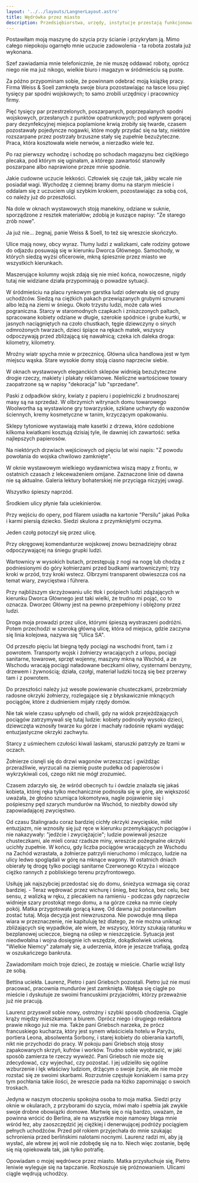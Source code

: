 ```yaml
---
layout: '../../layouts/LangnerLayout.astro'
title: Wędrówka przez miasto
description: Przedsiębiorstwa, urzędy, instytucje przestają funkcjonować. Część sklepów jest już zamknięta. Mróz i pustka na ulicach Wrocławia. Nie ma już normalnego ruchu na ulicach, grupy uchodźców. Tłumy zmierzają na zatłoczony Dworzec Główny. Trudne decyzje i szykowanie się do nowej sytuacji.
---
```


Postawiłam moją maszynę do szycia przy ścianie i przykryłam ją. Mimo całego niepokoju ogarnęło mnie uczucie zadowolenia - ta robota została już wykonana.

Szef zawiadamia mnie telefonicznie, że nie muszę oddawać roboty, oprócz niego nie ma już nikogo, wielkie biuro i magazyn w śródmieściu są puste.

Za późno przypominam sobie, że powinnam odebrać moją książkę pracy. Firma Weiss & Soell zamknęła swoje biura pozostawiając na łasce losu pięć tysięcy par spodni wojskowych; to samo zrobili urzędnicy i pracownicy firmy.

Pięć tysięcy par przestrzelonych, poszarpanych, poprzepalanych spodni wojskowych, przesłanych z punktów opatrunkowych; pod wpływem gorącej pary dezynfekcyjnej miejsca poplamione krwią zrobiły się twarde, czasem pozostawały pojedyncze nogawki, które mogły przydać się na łaty, niektóre rozszarpane przez postrzały brzuszne stały się zupełnie bezużyteczne. Praca, która kosztowała wiele nerwów, a nierzadko wiele łez.

Po raz pierwszy wchodzę i schodzę po schodach magazynu bez ciężkiego plecaka, pod którym się uginałam, a którego zawartość stanowiły poszarpane albo naprawione przeze mnie spodnie.

Jakie cudowne uczucie lekkości. Człowiek się czuje tak, jakby wcale nie posiadał wagi. Wychodzę z ciemnej bramy domu na starym mieście i oddalam się z uczuciem ulgi szybkim krokiem, pozostawiając za sobą coś, co należy już do przeszłości.

Na dole w oknach wystawowych stoją manekiny, odziane w suknie, sporządzone z resztek materiałów; zdobią je kuszące napisy:  "Ze starego zrób nowe".

Ja już nie... żegnaj, panie Weiss & Soell, to też się wreszcie skończyło.

Ulice mają nowy, obcy wyraz. Tłumy ludzi z walizkami, całe rodziny gotowe do odjazdu posuwają się w kierunku Dworca Głównego. Samochody, w których siedzą wyżsi oficerowie, mkną śpiesznie przez miasto we wszystkich kierunkach.

Maszerujące kolumny wojsk zdają się nie mieć końca, nowoczesne, nigdy tutaj nie widziane działa przypominają o powadze sytuacji.

W śródmieściu na placu rynkowym garstka ludzi oderwała się od grupy uchodźców. Siedzą na ciężkich pakach przewiązanych grubymi sznurami albo leżą na ziemi w śniegu. Około trzystu ludzi, może cała wieś pograniczna. Starcy w staromodnych czapkach i zniszczonych paltach, spracowane kobiety odziane w długie, szerokie spódnice i grube kurtki, w jasnych naciągniętych na czoło chustkach, tęgie dziewczyny o sinych odmrożonych twarzach, dzieci śpiące na rękach matek, wszyscy odpoczywają przed zbliżającą się nawałnicą; czeka ich daleka droga: kilometry, kilometry.

Mroźny wiatr spycha mnie w przecznicę. Główna ulica handlowa jest w tym miejscu wąska. Stare wysokie domy stoją ciasno naprzeciw siebie.

W oknach wystawowych eleganckich sklepów widnieją bezużyteczne drogie rzeczy, makiety i plakaty reklamowe. Nieliczne wartościowe towary zaopatrzone są w napisy "dekoracja" lub "sprzedane".

Paski z odpadków skóry, kwiaty z papieru i popielniczki z brudnoszarej masy są na sprzedaż. W olbrzymich witrynach domu towarowego Woolwortha są wystawione gry towarzyskie, szklane uchwyty do wazonów ściennych, kremy kosmetyczne w tanim, krzyczącym opakowaniu.

Sklepy tytoniowe wystawiają małe kasetki z drzewa, które ozdobione kilkoma kwiatkami kosztują dzisiaj tyle, ile dawniej ich zawartość: setka najlepszych papierosów.

Na niektórych drzwiach wejściowych od pięciu lat wisi napis: "Z powodu powołania do wojska chwilowo zamknięte".

W oknie wystawowym wielkiego wydawnictwa wiszą mapy z frontu, w ostatnich czasach z lekceważeniem omijane. Zaznaczone linie od dawna nie są aktualne. Galeria lektury bohaterskiej nie przyciąga niczyjej uwagi.

Wszystko śpieszy naprzód.

Środkiem ulicy płynie fala uciekinierów.

Przy wejściu do opery, pod filarem usiadła na kartonie "Persilu" jakaś Polka i karmi piersią dziecko. Siedzi skulona z przymkniętymi oczyma.

Jeden czołg potoczył się przez ulicę.

Przy okręgowej komendanturze wojskowej znowu beznadziejny obraz odpoczywającej na śniegu grupki ludzi.

Wartownicy w wysokich butach, przestępują z nogi na nogę lub chodzą z podniesionymi do góry kołnierzami przed budkami wartowniczymi; trzy kroki w przód, trzy kroki wstecz. Olbrzymi transparent obwieszcza coś na temat wiary, zwycięstwa i führera.

Przy najbliższym skrzyżowaniu ulic tłok i pośpiech ludzi zdążających w kierunku Dworca Głównego jest taki wielki, że trudno mi pojąć, co to oznacza. Dworzec Główny jest na pewno przepełniony i oblężony przez ludzi.

Droga moja prowadzi przez ulice, którymi śpieszą wystraszeni podróżni. Potem przechodzi w szeroką główną ulicę, która od miejsca, gdzie zaczyna się linia kolejowa, nazywa się "Ulica SA".

Od przeszło pięciu lat biegną tędy pociągi na wschodni front, tam i z powrotem. Transporty wojsk i żołnierzy wracających z urlopu, pociągi sanitarne, towarowe, sprzęt wojenny, maszyny mkną na Wschód, a ze Wschodu wracają pociągi naładowane beczkami oliwy, cysternami benzyny, drzewem i żywnością; działa, czołgi, materiał ludzki toczą się bez przerwy tam i z powrotem.

Do przeszłości należy już wesołe powiewanie chusteczkami, przebrzmiały radosne okrzyki żołnierzy, rozlegające się z błyskawicznie mknących pociągów, które z dudnieniem mijały rzędy domów.

Nie tak wiele czasu upłynęło od chwili, gdy na widok przejeżdżających pociągów zatrzymywali się tutaj ludzie: kobiety podnosiły wysoko dzieci, dziewczęta wznosiły twarze ku górze i machały radośnie rękami wydając entuzjastyczne okrzyki zachwytu.

Starcy z uśmiechem czułości kiwali laskami, staruszki patrzyły ze łzami w oczach.

Żołnierze cisnęli się do drzwi wagonów wrzeszcząc i gwiżdżąc przeraźliwie, wyrzucali na ziemię puste pudełka od papierosów i wykrzykiwali coś, czego nikt nie mógł zrozumieć.

Czasem zdarzyło się, że wśród obecnych tu i ówdzie znalazła się jakaś kobieta, której ręka tylko mechanicznie podnosiła się w górę, ale większość uważała, że głośno szumiąca lokomotywa, nagle pojawienie się i pośpieszny pęd szarych mundurów na Wschód, to niezbity dowód siły zapowiadającej zwycięstwo.

Od czasu Stalingradu coraz bardziej cichły okrzyki zwycięskie, milkł entuzjazm, nie wznosiły się już ręce w kierunku przemykających pociągów i nie nakazywały: "jedźcie i zwyciężajcie"; ludzie powiewali jeszcze chusteczkami, ale mieli coraz rzadsze miny, wreszcie pożegnalne okrzyki ucichły zupełnie. W końcu, gdy liczba pociągów wracających ze Wschodu na Zachód wzrastała, a żołnierze patrzyli nieruchomo i milcząco, ludzie na ulicy ledwo spoglądali w górę na mknące wagony. W ostatnich dniach obierały tę drogę tylko pociągi sanitarne Czerwonego Krzyża i wiozące ciężko rannych z pobliskiego terenu przyfrontowego.

Usiłuję jak najszybciej przedostać się do domu, śnieżyca wzmaga się coraz bardziej. - Teraz wędrować przez wichurę i śnieg, bez końca, bez celu, bez sensu, z walizką w ręku, z plecakiem na ramieniu - podczas gdy naprzeciw widnieje szary prostokąt mego domu, a na górze czeka na mnie ciepły pokój. Matka przygotowała gorącą kawę. Od dawna już postanowiłam zostać tutaj. Moja decyzja jest niewzruszona. Nie powoduje mną ślepa wiara w przeznaczenie, nie kapituluję też dlatego, że nie można uniknąć zbliżających się wypadków, ale wiem, że wszyscy, którzy szukają ratunku w bezplanowej ucieczce, biegną na oślep w nieszczęście. Sytuacja jest nieodwołalna i wojna dosięgnie ich wszędzie, dokądkolwiek uciekną. "Wielkie Niemcy" załamały się, a uderzenia, które je jeszcze trafiają, godzą w oszukańczego bankruta.

Zawiadomiłam moich troje dzieci, że zostaję w mieście. Charlie wziął listy ze sobą.

Bettina uciekła. Laurenz, Pietro i pani Griebsch pozostali. Pietro już nie musi pracować, pracownia mundurów jest zamknięta. Wałęsa się ciągle po mieście i dyskutuje ze swoimi francuskimi przyjaciółmi, którzy przeważnie już nie pracują.

Laurenz przyswoił sobie nowy, ostrożny i szybki sposób chodzenia. Ciągle krąży między mieszkaniem a biurem. Oprócz niego i drugiego redaktora prawie nikogo już nie ma. Także pani Griebsch narzeka, że prócz francuskiego kucharza, który jest synem właściciela hotelu w Paryżu, portiera Leona, absolwenta Sorbony, i starej kobiety do obierania kartofli, nikt nie przychodzi do pracy. W pokoju pani Griebsch stoją stosy zapakowanych skrzyń, kufrów i worków. Trudno sobie wyobrazić, w jaki sposób zamierza te rzeczy wywieźć. Pani Griebsch nie może się zdecydować, czy wyjechać, czy pozostać. I jej udzieliło się ogólne wzburzenie i lęk właściwy ludziom, drżącym o swoje życie, ale nie może rozstać się ze swoimi skarbami. Rozrzutnie częstuje koniakiem i sama przy tym pochłania takie ilości, że wreszcie pada na łóżko zapominając o swoich troskach.

Jedyna w naszym otoczeniu spokojna osoba to moja matka. Siedzi przy oknie w okularach, z przyborami do szycia, mówi mało i spełnia jak zwykle swoje drobne obowiązki domowe. Martwię się o nią bardzo, uważam, że powinna wrócić do Berlina, ale na wszystkie moje namowy błaga mnie wśród łez, aby zaoszczędzić jej ciężkiej i denerwującej podróży pociągiem pełnych uchodźców. Przed pół rokiem przyjechała do mnie szukając schronienia przed berlińskimi nalotami nocnymi. Laurenz radzi mi, aby ją wysłać, ale wbrew jej woli nie zdobędę się na to. Niech więc zostanie, będę się nią opiekowała tak, jak tylko potrafię.

Opowiadam o mojej wędrówce przez miasto. Matka przysłuchuje się, Pietro leniwie wyleguje się na tapczanie. Rozkoszuje się próżnowaniem. Ulicami ciągle wędrują uchodźcy.
